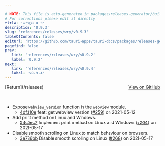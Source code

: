 ```yaml
---

# NOTE: This file is auto-generated in packages/releases-generator/build.ts
# For corrections please edit it directly
title: 'wry@0.9.3'
description: '0.9.3'
slug: 'references/releases/wry/v0.9.3'
tableOfContents: false
editUrl: 'https://github.com/tauri-apps/tauri-docs/packages/releases-generator/build.ts'
pagefind: false
prev:
   link: 'references/releases/wry/v0.9.2'
   label: '0.9.2'
next:
   link: 'references/releases/wry/v0.9.4'
   label: 'v0.9.4'
---
```


<div style="margin-bottom:3rem; display: flex; justify-content: space-between; align-items: center"><span>[Return](/releases)</span><span><a href="https://github.com/tauri-apps/wry/releases/tag/wry-v0.9.3">View on GitHub</a></span></div>

- Expose `webview_version` function in the `webview` module.
  - [4df310e](https://github.com/tauri-apps/wry/commit/4df310e6bb508854ffc17ec915b3d0ab7c11f03d) feat: get webview version ([#259](https://github.com/tauri-apps/wry/pull/259)) on 2021-05-12
- Add print method on Linux and Windows.
  - [54c5ec7](https://github.com/tauri-apps/wry/commit/54c5ec7ae6166da5ce670ccd2ceaa108233bb845) Implement print method on Linux and Windows ([#264](https://github.com/tauri-apps/wry/pull/264)) on 2021-05-17
- Disable smooth scrolling on Linux to match behaviour on browsers.
  - [3e786bb](https://github.com/tauri-apps/wry/commit/3e786bb28793e939c00ebf0c6758d4f6cf4d3b28) Disable smooth scrolling on Linux ([#268](https://github.com/tauri-apps/wry/pull/268)) on 2021-05-17

